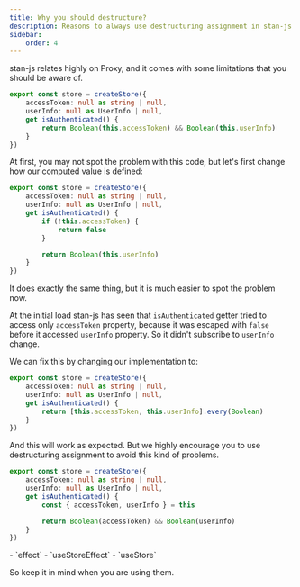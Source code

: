 ```yaml
---
title: Why you should destructure?
description: Reasons to always use destructuring assignment in stan-js
sidebar:
    order: 4
---
```



stan-js relates highly on Proxy, and it comes with some limitations that you should be aware of.

```ts
export const store = createStore({
    accessToken: null as string | null,
    userInfo: null as UserInfo | null,
    get isAuthenticated() {
        return Boolean(this.accessToken) && Boolean(this.userInfo)
    }
})
```

At first, you may not spot the problem with this code, but let's first change how our computed value is defined:

```ts
export const store = createStore({
    accessToken: null as string | null,
    userInfo: null as UserInfo | null,
    get isAuthenticated() {
        if (!this.accessToken) {
            return false
        }

        return Boolean(this.userInfo)
    }
})
```

It does exactly the same thing, but it is much easier to spot the problem now.

At the initial load stan-js has seen that `isAuthenticated` getter tried to access only `accessToken` property, because it was escaped with `false` before it accessed `userInfo` property. So it didn't subscribe to `userInfo` change.

We can fix this by changing our implementation to:

```ts
export const store = createStore({
    accessToken: null as string | null,
    userInfo: null as UserInfo | null,
    get isAuthenticated() {
        return [this.accessToken, this.userInfo].every(Boolean)
    }
})
```

And this will work as expected. But we highly encourage you to use destructuring assignment to avoid this kind of problems.

```ts
export const store = createStore({
    accessToken: null as string | null,
    userInfo: null as UserInfo | null,
    get isAuthenticated() {
        const { accessToken, userInfo } = this

        return Boolean(accessToken) && Boolean(userInfo)
    }
})
```

<Aside type="caution" title="This logic applies to most of our methods such as:">
- `effect`
- `useStoreEffect`
- `useStore`

So keep it in mind when you are using them.
</Aside>
